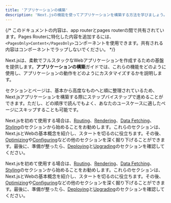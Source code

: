 ```yaml
---
title: 'アプリケーションの構築'
description: 'Next.jsの機能を使ってアプリケーションを構築する方法を学びましょう。'
---
```


{/* このドキュメントの内容は、app routerとpages routerの間で共有されています。Pages Routerに特化した内容を追加するには、`<PagesOnly>Content</PagesOnly>`コンポーネントを使用できます。共有される内容はコンポーネントでラップしないでください。 */}

Next.jsは、柔軟でフルスタックなWebアプリケーションを作成するための基盤を提供します。**アプリケーションの構築**ガイドでは、これらの機能をどのように使用し、アプリケーションの動作をどのようにカスタマイズするかを説明します。

セクションとページは、基本から高度なものへと順に整理されているため、Next.jsアプリケーションを構築する際にステップバイステップで進めることができます。ただし、どの順序で読んでもよく、あなたのユースケースに適したページにスキップすることも可能です。

<AppOnly>

Next.jsを初めて使用する場合は、[Routing](/docs/app/building-your-application/routing)、[Rendering](/docs/app/building-your-application/rendering)、[Data Fetching](/docs/app/building-your-application/data-fetching)、[Styling](/docs/app/building-your-application/styling)のセクションから始めることをお勧めします。これらのセクションは、Next.jsとWebの基本概念を紹介し、スタートを切るのに役立ちます。その後、[Optimizing](/docs/app/building-your-application/optimizing)や[Configuring](/docs/app/building-your-application/configuring)などの他のセクションを深く掘り下げることができます。最後に、準備が整ったら、[Deploying](/docs/app/building-your-application/deploying)と[Upgrading](/docs/app/guides/upgrading)のセクションを確認してください。

</AppOnly>

<PagesOnly>

Next.jsを初めて使用する場合は、[Routing](https://nextjs.org/docs/canary/pages/building-your-application/routing)、[Rendering](https://nextjs.org/docs/canary/pages/building-your-application/rendering)、[Data Fetching](https://nextjs.org/docs/canary/pages/building-your-application/data-fetching)、[Styling](https://nextjs.org/docs/canary/pages/building-your-application/styling)のセクションから始めることをお勧めします。これらのセクションは、Next.jsとWebの基本概念を紹介し、スタートを切るのに役立ちます。その後、[Optimizing](https://nextjs.org/docs/canary/pages/building-your-application/optimizing)や[Configuring](https://nextjs.org/docs/canary/pages/building-your-application/configuring)などの他のセクションを深く掘り下げることができます。最後に、準備が整ったら、[Deploying](https://nextjs.org/docs/canary/pages/building-your-application/deploying)と[Upgrading](https://nextjs.org/docs/canary/pages/guides/upgrading)のセクションを確認してください。

</PagesOnly>
